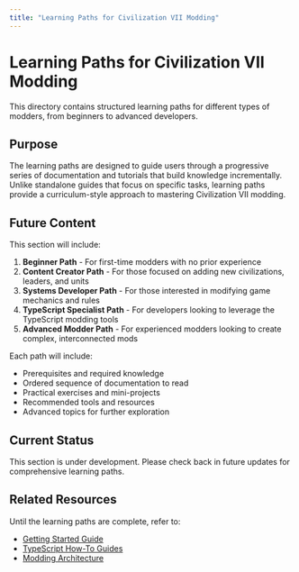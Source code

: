 ```yaml
---
title: "Learning Paths for Civilization VII Modding"
---
```


# Learning Paths for Civilization VII Modding

This directory contains structured learning paths for different types of modders, from beginners to advanced developers.

## Purpose

The learning paths are designed to guide users through a progressive series of documentation and tutorials that build knowledge incrementally. Unlike standalone guides that focus on specific tasks, learning paths provide a curriculum-style approach to mastering Civilization VII modding.

## Future Content

This section will include:

1. **Beginner Path** - For first-time modders with no prior experience
2. **Content Creator Path** - For those focused on adding new civilizations, leaders, and units
3. **Systems Developer Path** - For those interested in modifying game mechanics and rules
4. **TypeScript Specialist Path** - For developers looking to leverage the TypeScript modding tools
5. **Advanced Modder Path** - For experienced modders looking to create complex, interconnected mods

Each path will include:
- Prerequisites and required knowledge
- Ordered sequence of documentation to read
- Practical exercises and mini-projects
- Recommended tools and resources
- Advanced topics for further exploration

## Current Status

This section is under development. Please check back in future updates for comprehensive learning paths.

## Related Resources

Until the learning paths are complete, refer to:
- [Getting Started Guide](/community/guides/getting-started)
- [TypeScript How-To Guides](/community/guides/typescript/howto/index)
- [Modding Architecture](/community/guides/modding-architecture) 